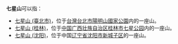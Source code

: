 '''七星山'''可以指：
* [[七星山_(臺北市)|七星山 (臺北市)]]，位于[[台灣|台灣]][[台北市|台北市]][[陽明山國家公園|陽明山國家公園]]内的一座山。
* [[七星山_(桂林)|七星山 (桂林)]]，位于[[中华人民共和国|中国]][[广西壮族自治区|广西壮族自治区]][[桂林市|桂林市]][[七星公园|七星公园]]内的一座山。
* [[七星山_(沈阳)|七星山 (沈阳)]]，位于中国[[辽宁省|辽宁省]][[沈阳市|沈阳市]][[新城子区|新城子区]]的一座山。
{{disambig|Cat=三字中国地名消歧义}}